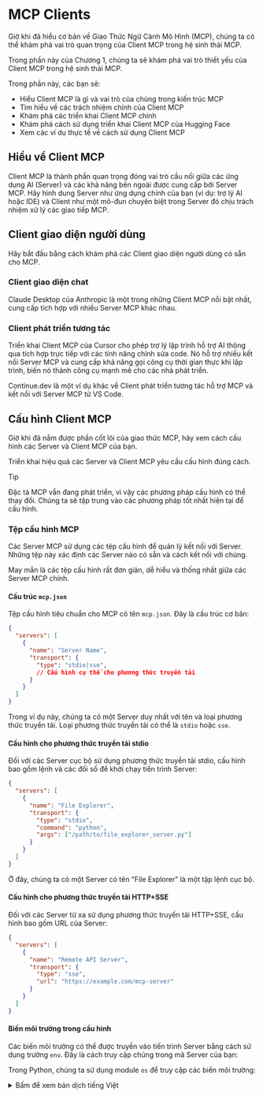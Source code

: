 # MCP Clients

Giờ khi đã hiểu cơ bản về Giao Thức Ngữ Cảnh Mô Hình (MCP), chúng ta có thể khám phá vai trò quan trọng của Client MCP trong hệ sinh thái MCP.

Trong phần này của Chương 1, chúng ta sẽ khám phá vai trò thiết yếu của Client MCP trong hệ sinh thái MCP.

Trong phần này, các bạn sẽ:

* Hiểu Client MCP là gì và vai trò của chúng trong kiến trúc MCP
* Tìm hiểu về các trách nhiệm chính của Client MCP
* Khám phá các triển khai Client MCP chính
* Khám phá cách sử dụng triển khai Client MCP của Hugging Face
* Xem các ví dụ thực tế về cách sử dụng Client MCP

## Hiểu về Client MCP

Client MCP là thành phần quan trọng đóng vai trò cầu nối giữa các ứng dụng AI (Server) và các khả năng bên ngoài được cung cấp bởi Server MCP. Hãy hình dung Server như ứng dụng chính của bạn (ví dụ: trợ lý AI hoặc IDE) và Client như một mô-đun chuyên biệt trong Server đó chịu trách nhiệm xử lý các giao tiếp MCP.

## Client giao diện người dùng

Hãy bắt đầu bằng cách khám phá các Client giao diện người dùng có sẵn cho MCP.

### Client giao diện chat

Claude Desktop của Anthropic là một trong những Client MCP nổi bật nhất, cung cấp tích hợp với nhiều Server MCP khác nhau.

### Client phát triển tương tác

Triển khai Client MCP của Cursor cho phép trợ lý lập trình hỗ trợ AI thông qua tích hợp trực tiếp với các tính năng chỉnh sửa code. Nó hỗ trợ nhiều kết nối Server MCP và cung cấp khả năng gọi công cụ thời gian thực khi lập trình, biến nó thành công cụ mạnh mẽ cho các nhà phát triển.

Continue.dev là một ví dụ khác về Client phát triển tương tác hỗ trợ MCP và kết nối với Server MCP từ VS Code.

## Cấu hình Client MCP

Giờ khi đã nắm được phần cốt lõi của giao thức MCP, hãy xem cách cấu hình các Server và Client MCP của bạn.

Triển khai hiệu quả các Server và Client MCP yêu cầu cấu hình đúng cách.

> [!TIP]
> Đặc tả MCP vẫn đang phát triển, vì vậy các phương pháp cấu hình có thể thay đổi. Chúng ta sẽ tập trung vào các phương pháp tốt nhất hiện tại để cấu hình.

### Tệp cấu hình MCP

Các Server MCP sử dụng các tệp cấu hình để quản lý kết nối với Server. Những tệp này xác định các Server nào có sẵn và cách kết nối với chúng.

May mắn là các tệp cấu hình rất đơn giản, dễ hiểu và thống nhất giữa các Server MCP chính.

#### Cấu trúc `mcp.json`

Tệp cấu hình tiêu chuẩn cho MCP có tên `mcp.json`. Đây là cấu trúc cơ bản:

```json
{
  "servers": [
    {
      "name": "Server Name",
      "transport": {
        "type": "stdio|sse",
        // Cấu hình cụ thể cho phương thức truyền tải
      }
    }
  ]
}
```

Trong ví dụ này, chúng ta có một Server duy nhất với tên và loại phương thức truyền tải. Loại phương thức truyền tải có thể là `stdio` hoặc `sse`.

#### Cấu hình cho phương thức truyền tải stdio

Đối với các Server cục bộ sử dụng phương thức truyền tải stdio, cấu hình bao gồm lệnh và các đối số để khởi chạy tiến trình Server:

```json
{
  "servers": [
    {
      "name": "File Explorer",
      "transport": {
        "type": "stdio",
        "command": "python",
        "args": ["/path/to/file_explorer_server.py"]
      }
    }
  ]
}
```

Ở đây, chúng ta có một Server có tên "File Explorer" là một tập lệnh cục bộ.

#### Cấu hình cho phương thức truyền tải HTTP+SSE

Đối với các Server từ xa sử dụng phương thức truyền tải HTTP+SSE, cấu hình bao gồm URL của Server:

```json
{
  "servers": [
    {
      "name": "Remote API Server",
      "transport": {
        "type": "sse",
        "url": "https://example.com/mcp-server"
      }
    }
  ]
}
```

#### Biến môi trường trong cấu hình

Các biến môi trường có thể được truyền vào tiến trình Server bằng cách sử dụng trường `env`. Đây là cách truy cập chúng trong mã Server của bạn:

<hfoptions id="env-variables">
<hfoption id="python">

Trong Python, chúng ta sử dụng module `os` để truy cập các biến môi trường:

<details>
<summary>Bấm để xem bản dịch tiếng Việt</summary>
```
import os

# Truy cập các biến môi trường
github_token = os.environ.get("GITHUB_TOKEN")
if not github_token:
    raise ValueError("GITHUB_TOKEN environment variable is required")

# Sử dụng token trong mã Server
def make_github_request():
    headers = {"Authorization": f"Bearer {github_token}"}
    # ... phần còn lại của mã
```
</details>
```
import os

# Access environment variables
github_token = os.environ.get("GITHUB_TOKEN")
if not github_token:
    raise ValueError("GITHUB_TOKEN environment variable is required")

# Use the token in your server code
def make_github_request():
    headers = {"Authorization": f"Bearer {github_token}"}
    # ... rest of your code
```

</hfoption>
<hfoption id="javascript">

Trong JavaScript, chúng ta sử dụng object `process.env` để truy cập các biến môi trường:

<details>
<summary>Bấm để xem bản dịch tiếng Việt</summary>
```
// Truy cập các biến môi trường
const githubToken = process.env.GITHUB_TOKEN;
if (!githubToken) {
    throw new Error("GITHUB_TOKEN environment variable is required");
}

// Sử dụng token trong mã Server
function makeGithubRequest() {
    const headers = { "Authorization": `Bearer ${githubToken}` };
    // ... phần còn lại của mã
}
```
</details>
```
// Access environment variables
const githubToken = process.env.GITHUB_TOKEN;
if (!githubToken) {
    throw new Error("GITHUB_TOKEN environment variable is required");
}

// Use the token in your server code
function makeGithubRequest() {
    const headers = { "Authorization": `Bearer ${githubToken}` };
    // ... rest of your code
}
```

</hfoption>
</hfoptions>

Cấu hình tương ứng trong `mcp.json` sẽ trông như thế này:

```json
{
  "servers": [
    {
      "name": "GitHub API",
      "transport": {
        "type": "stdio",
        "command": "python",
        "args": ["/path/to/github_server.py"],
        "env": {
          "GITHUB_TOKEN": "your_github_token"
        }
      }
    }
  ]
}
```

### Ví dụ về Cấu hình

Hãy cùng xem qua một số kịch bản cấu hình trong thực tế:

#### Kịch bản 1: Cấu hình Server Cục bộ

Trong kịch bản này, chúng ta có một Server cục bộ là script Python có thể là trình khám phá file hoặc trình chỉnh sửa code.

```json
{
  "servers": [
    {
      "name": "File Explorer",
      "transport": {
        "type": "stdio",
        "command": "python",
        "args": ["/path/to/file_explorer_server.py"]
      }
    }
  ]
}
```

#### Kịch bản 2: Cấu hình Server Từ xa

Trong kịch bản này, chúng ta có một Server từ xa là API thời tiết.

```json
{
  "servers": [
    {
      "name": "Weather API",
      "transport": {
        "type": "sse",
        "url": "https://example.com/mcp-server"
      }
    }
  ]
}
```

Việc cấu hình đúng cách là yếu tố thiết yếu để triển khai thành công các tích hợp MCP. Bằng cách hiểu rõ các khía cạnh này, các bạn có thể tạo ra các kết nối mạnh mẽ và đáng tin cậy giữa các ứng dụng AI và các khả năng bên ngoài.

Trong phần tiếp theo, chúng ta sẽ khám phá hệ sinh thái các Server MCP có sẵn trên Hugging Face Hub và cách xuất bản Server của riêng bạn tại đó.

## Code Clients

Bạn cũng có thể sử dụng MCP Client trong code để các công cụ có sẵn cho LLM. Hãy cùng khám phá một số ví dụ trong `smolagents`.

Đầu tiên, hãy xem qua Server thời tiết từ trang trước. Trong `smolagents`, chúng ta có thể sử dụng lớp `ToolCollection` để tự động phát hiện và đăng ký các công cụ từ Server MCP. Việc này được thực hiện bằng cách truyền `StdioServerParameters` hoặc `SSEServerParameters` vào phương thức `ToolCollection.from_mcp`. Sau đó chúng ta có thể in các công cụ ra console.

<details>
<summary>Bấm để xem bản dịch tiếng Việt</summary>
```python
from smolagents import ToolCollection, CodeAgent
from mcp.client.stdio import StdioServerParameters

server_parameters = StdioServerParameters(command="uv", args=["run", "server.py"])

with ToolCollection.from_mcp(
    server_parameters, trust_remote_code=True
) as tools:
    print("\n".join(f"{t.name}: {t.description}" for t in tools))
```
</details>
```python
from smolagents import ToolCollection, CodeAgent
from mcp.client.stdio import StdioServerParameters

server_parameters = StdioServerParameters(command="uv", args=["run", "server.py"])

with ToolCollection.from_mcp(
    server_parameters, trust_remote_code=True
) as tools:
    print("\n".join(f"{t.name}: {t.description}" for t in tools))

```

<details>
<summary>
Kết quả
</summary>

```sh
Weather API: Get the weather in a specific location

```

</details>

Chúng ta cũng có thể kết nối đến Server MCP được host trên máy từ xa. Trong trường hợp này, chúng ta cần truyền `SSEServerParameters` vào phương thức `ToolCollection.from_mcp`.

<details>
<summary>Bấm để xem bản dịch tiếng Việt</summary>
```python
from smolagents.mcp_client import MCPClient

with MCPClient(
    {"url": "https://abidlabs-mcp-tools2.hf.space/gradio_api/mcp/sse"}
) as tools:
    # Tools from the remote server are available
    print("\n".join(f"{t.name}: {t.description}" for t in tools))
```
</details>
```python
from smolagents.mcp_client import MCPClient

with MCPClient(
    {"url": "https://abidlabs-mcp-tools2.hf.space/gradio_api/mcp/sse"}
) as tools:
    # Tools from the remote server are available
    print("\n".join(f"{t.name}: {t.description}" for t in tools))
```

<details>
<summary>
Kết quả
</summary>

```sh
prime_factors: Compute the prime factorization of a positive integer.
generate_cheetah_image: Generate a cheetah image.
image_orientation: Returns whether image is portrait or landscape.
sepia: Apply a sepia filter to the input image.
```

</details>

Bây giờ hãy xem cách sử dụng MCP Client trong một code agent.

<details>
<summary>Bấm để xem bản dịch tiếng Việt</summary>
```python
from smolagents import ToolCollection, CodeAgent
from mcp.client.stdio import StdioServerParameters
from smolagents import CodeAgent, InferenceClientModel

model = InferenceClientModel()

server_parameters = StdioServerParameters(command="uv", args=["run", "server.py"])

with ToolCollection.from_mcp(
    server_parameters, trust_remote_code=True
) as tool_collection:
    agent = CodeAgent(tools=[*tool_collection.tools], model=model)
    agent.run("What's the weather in Tokyo?")
```
</details>
```python
from smolagents import ToolCollection, CodeAgent
from mcp.client.stdio import StdioServerParameters
from smolagents import CodeAgent, InferenceClientModel

model = InferenceClientModel()

server_parameters = StdioServerParameters(command="uv", args=["run", "server.py"])

with ToolCollection.from_mcp(
    server_parameters, trust_remote_code=True
) as tool_collection:
    agent = CodeAgent(tools=[*tool_collection.tools], model=model)
    agent.run("What's the weather in Tokyo?")

```

<details>
<summary>
Kết quả
</summary>

```sh
The weather in Tokyo is sunny with a temperature of 20 degrees Celsius.
```

</details>

Chúng ta cũng có thể kết nối đến các gói MCP. Đây là ví dụ về cách kết nối đến gói `pubmedmcp`.

```python
from smolagents import ToolCollection, CodeAgent
from mcp import StdioServerParameters

server_parameters = StdioServerParameters(
    command="uv",
    args=["--quiet", "pubmedmcp@0.1.3"],
    env={"UV_PYTHON": "3.12", **os.environ},
)

with ToolCollection.from_mcp(server_parameters, trust_remote_code=True) as tool_collection:
    agent = CodeAgent(tools=[*tool_collection.tools], add_base_tools=True)
    agent.run("Please find a remedy for hangover.")
```

<details>
<summary>Kết quả</summary>

<details>
<summary>Bấm để xem bản dịch tiếng Việt</summary>
```sh
Phương pháp chữa nôn nao là uống nước.
```
</details>
```sh
The remedy for hangover is to drink water.
```

</details>

## Bước tiếp theo

Giờ bạn đã hiểu về MCP Client, hãy sẵn sàng để:
* Khám phá các triển khai MCP Server cụ thể
* Tìm hiểu về cách tạo MCP Client tùy chỉnh
* Đi sâu vào các mẫu tích hợp MCP nâng cao

Hãy tiếp tục hành trình của chúng ta vào thế giới của Giao Thức Ngữ Cảnh Mô Hình!
